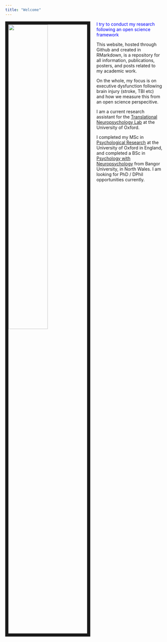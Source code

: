 ```yaml
---
title: "Welcome"
---
```

<img src="Sam_Webb_LabPhoto2.jpg" style="width:50%; border:10px solid; margin-right: 20px" align="left">

<span style="color:blue">I try to conduct my research following an open science framework</span>

This website, hosted through Github and created in RMarkdown, is a repository for all information, publications, posters, and posts related to my academic work. 

On the whole, my focus is on executive dysfunction following brain injury (stroke, TBI etc) and how we measure this from an open science perspecitive. 

I am a current research assistant for the [Translational Neuropsychology Lab](https://www.psy.ox.ac.uk/research/translational-neuropsychology) at the University of Oxford. 

I completed my MSc in [Psychological Research](https://www.ox.ac.uk/admissions/graduate/courses/msc-psychological-research?wssl=1) at the University of Oxford in England, and completed a BSc in [Psychology with Neuropsychology](https://www.bangor.ac.uk/courses/undergraduate/C801-Psychology-with-Neuropsychology) from Bangor University, in North Wales. I am looking for PhD / DPhil opportunities currently. 

